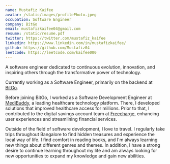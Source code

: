 ```yaml
---
name: Mustafiz Kaifee
avatar: /static/images/profilePhoto.jpeg
occupation: Software Engineer
company: BitGo
email: mustafizkaifee04@gmail.com
resume: /static/resume.pdf
twitter: https://twitter.com/mustafiz_kaifee
linkedin: https://www.linkedin.com/in/mustafizkaifee/
github: https://github.com/Mustafiz04
leetcode: https://leetcode.com/kaifee000
---
```


A software engineer dedicated to continuous evolution, innovation, and inspiring others through the transformative power of technology.

Currently working as a Software Engineer, primarily on the backend at [BitGo](https://www.bitgo.com/).

Before joining BitGo, I worked as a Software Development Engineer at [MediBuddy](https://www.medibuddy.in/), a leading healthcare technology platform. There, I developed solutions that improved healthcare access for millions. Prior to that, I contributed to the digital savings account team at [Freecharge](https://freecharge.in/), enhancing user experiences and streamlining financial services.


Outside of the field of software development, I love to travel. I regularly take trips throughout Bangalore to find hidden treasures and experience the local way of life. I find comfort in reading books, and I'm always learning new things about different genres and themes. In addition, I have a strong desire to continue learning throughout my life and am always looking for new opportunities to expand my knowledge and gain new abilities.

